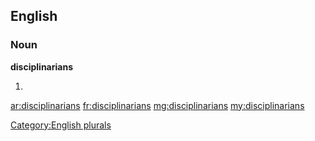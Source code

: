 ==English==

===Noun===
'''disciplinarians'''

# {{plural of|disciplinarian}}

[[Category:English plurals]]

[[ar:disciplinarians]]
[[fr:disciplinarians]]
[[mg:disciplinarians]]
[[my:disciplinarians]]